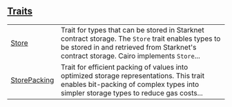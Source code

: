 
## [Traits](./core-starknet-storage_access-traits)

| | |
|:---|:---|
| [Store](./core-starknet-storage_access-Store) | Trait for types that can be stored in Starknet contract storage. The `Store`  trait enables types to be stored in and retrieved from Starknet's contract storage. Cairo implements `Store`... |
| [StorePacking](./core-starknet-storage_access-StorePacking) | Trait for efficient packing of values into optimized storage representations. This trait enables bit-packing of complex types into simpler storage types to reduce gas costs... |

